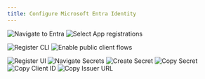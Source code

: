 ```yaml
---
title: Configure Microsoft Entra Identity
---
```


![Navigate to Entra](/entra/Entra_OIDC_navigate.png)
![Select App registrations](/entra/Entra_OIDC_app_registrations.png)

![Register CLI](/entra/Entra_OIDC_register_CLI.png)
![Enable public client flows](/entra/Entra_OIDC_CLI_public_client_flows.png)

![Register UI](/entra/Entra_OIDC_register_UI.png)
![Navigate Secrets](/entra/Entra_OIDC_Create_secret-1.png)
![Create Secret](/entra/Entra_OIDC_Create_secret-2.png)
![Copy Secret](/entra/Entra_OIDC_Copy_secret.png)
![Copy Client ID](/entra/Entra_OIDC_client_id.png)
![Copy Issuer URL](/entra/Entra_OIDC_issuer_url.png)
